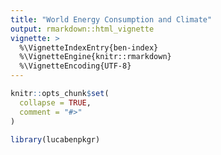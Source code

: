 ```yaml
---
title: "World Energy Consumption and Climate"
output: rmarkdown::html_vignette
vignette: >
  %\VignetteIndexEntry{ben-index}
  %\VignetteEngine{knitr::rmarkdown}
  %\VignetteEncoding{UTF-8}
---
```


```r
knitr::opts_chunk$set(
  collapse = TRUE,
  comment = "#>"
)
```

```r
library(lucabenpkgr)
```

```r

```

